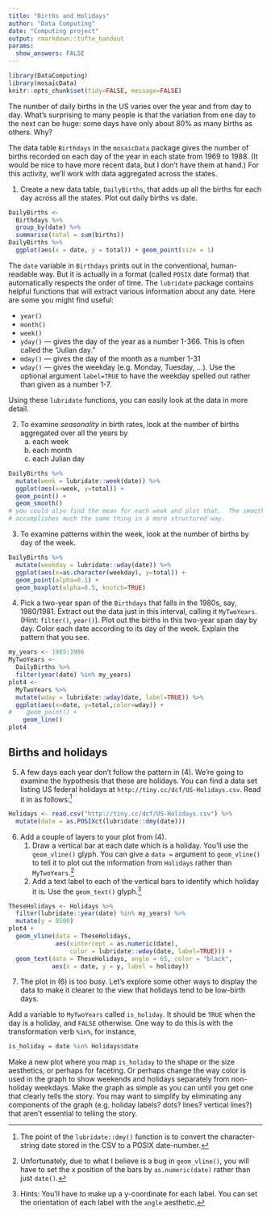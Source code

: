 ```yaml
---
title: "Births and Holidays"
author: "Data Computing"
date: "Computing project"
output: rmarkdown::tufte_handout
params:
  show_answers: FALSE
---
```


```r
library(DataComputing)
library(mosaicData)
knitr::opts_chunk$set(tidy=FALSE, message=FALSE)
```


The number of daily births in the US varies over the year and from day to day. What's surprising to many people is that the variation from one day to the next can be huge: some days have only about 80% as many births as others. Why?

The data table `Birthdays` in the `mosaicData` package gives the number of births recorded on each day of the year in each state from 1969 to 1988.  (It would be nice to have more recent data, but I don't have them at hand.)  For this activity, we'll work with data aggregated across the states.

1. Create a new data table, `DailyBirths`, that adds up all the births for each day across all the states.  Plot out daily births vs date.

```r
DailyBirths <-
  Birthdays %>%
  group_by(date) %>%
  summarise(total = sum(births))
DailyBirths %>%
  ggplot(aes(x = date, y = total)) + geom_point(size = 1)
```


\enlargethispage{1in}

The `date` variable in `Birthdays` prints out in the conventional, human-readable way.  But it is actually in a format (called `POSIX` date format) that automatically respects the order of time. The `lubridate` package contains helpful functions that will extract various information about any date. Here are some you might find useful:

* `year()`
* `month()`
* `week()`
* `yday()` --- gives the day of the year as a number 1-366.  This is often called the "Julian day."
* `mday()` --- gives the day of the month as a number 1-31
* `wday()` --- gives the weekday (e.g. Monday, Tuesday, ...).  Use the optional argument `label=TRUE` to have the weekday spelled out rather than given as a number 1-7.

Using these `lubridate` functions, you can easily look at the data in more detail.

2. To examine *seasonality* in birth rates, look at the number of births aggregated over all the years by
    a. each week
    a. each month
    b. each Julian day
    
```r
DailyBirths %>%
  mutate(week = lubridate::week(date)) %>%
  ggplot(aes(x=week, y=total)) + 
  geom_point() + 
  geom_smooth() 
# you could also find the mean for each week and plot that.  The smoother
# accomplishes much the same thing in a more structured way.
```
    
3. To examine patterns within the week, look at the number of births by day of the week.

```r
DailyBirths %>%
  mutate(weekday = lubridate::wday(date)) %>%
  ggplot(aes(x=as.character(weekday), y=total)) + 
  geom_point(alpha=0.1) + 
  geom_boxplot(alpha=0.5, knotch=TRUE) 
```

4. Pick a two-year span of the `Birthdays` that falls in the 1980s, say, 1980/1981.  Extract out the data just in this interval, calling it `MyTwoYears`.  (Hint: `filter()`, `year()`).  Plot out the births in this two-year span day by day. Color each date according to its day of the week.  Explain the pattern that you see.

```r
my_years <- 1985:1986
MyTwoYears <- 
  DailyBirths %>%
  filter(year(date) %in% my_years) 
plot4 <- 
  MyTwoYears %>%
  mutate(wday = lubridate::wday(date, label=TRUE)) %>%
  ggplot(aes(x=date, y=total,color=wday)) + 
#    geom_point() + 
    geom_line()
plot4
```

## Births and holidays

5. A few days each year don't follow the pattern in (4).  We're going to examine the hypothesis that these are holidays.  You can find a data set listing US federal holidays at `http://tiny.cc/dcf/US-Holidays.csv`.  Read it in as follows:^[The point of the `lubridate::dmy()` function is to convert the character-string date stored in the CSV to a POSIX date-number.]

```r
Holidays <- read.csv("http://tiny.cc/dcf/US-Holidays.csv") %>%
  mutate(date = as.POSIXct(lubridate::dmy(date)))
```

6. Add a couple of layers to your plot from (4).
    1. Draw a vertical bar at each date which is a holiday.  You'll use the `geom_vline()` glyph.  You can give a `data = ` argument to `geom_vline()` to tell it to plot out the information from `Holidays` rather than `MyTwoYears`.^[Unfortunately, due to what I believe is a bug in `geom_vline()`, you will have to set the x position of the bars by `as.numeric(date)` rather than just `date()`.]  
    2. Add a text label to each of the vertical bars to identify which holiday it is.  Use the `geom_text()` glyph.^[Hints: You'll have to make up a y-coordinate for each label.  You can set the orientation of each label with the `angle` aesthetic.]    


```r
TheseHolidays <- Holidays %>% 
  filter(lubridate::year(date) %in% my_years) %>%
  mutate(y = 9500)
plot4 + 
  geom_vline(data = TheseHolidays, 
             aes(xintercept = as.numeric(date),
                 color = lubridate::wday(date, label=TRUE))) +
  geom_text(data = TheseHolidays, angle = 65, color = "black",
            aes(x = date, y = y, label = holiday))
```

7. The plot in (6) is too busy. Let's explore some other ways to display the data to make it clearer to the view that holidays tend to be low-birth days.

Add a variable to `MyTwoYears` called `is_holiday`. It should be `TRUE` when the day is a holiday, and `FALSE` otherwise. One way to do this is with the transformation verb `%in%`, for instance, 
```r
is_holiday = date %in% Holidays$date
``` 

Make a new plot where you map `is_holiday` to the shape or the size aesthetics, or perhaps for faceting. Or perhaps change the way color is used in the graph to show weekends and holidays separately from non-holiday weekdays. Make the graph as simple as you can until you get one that clearly tells the story. You may want to simplify by eliminating any components of the graph (e.g. holiday labels? dots? lines? vertical lines?) that aren't essential to telling the story.

